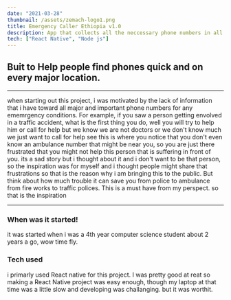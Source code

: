```yaml
---
date: "2021-03-28"
thumbnail: /assets/zemach-logo1.png
title: Emergency Caller Ethiopia v1.0
description: App that collects all the neccessary phone numbers in all major cities in Ethiopia.
tech: ["React Native", "Node js"]
---
```


## **Buit to Help people find phones quick and on every major location.**

---

when starting out this project, i was motivated by the lack of information that i have
toward all major and important phone numbers for any ememrgency conditions. For example, if you saw a person getting envolved in a traffic
accident, what is the first thing you do, well you will try to help him or call for help but we know we are not doctors or we don't know much we just want to call for help
see this is where you notice that you don't even know an ambulance number that might be near you, so you are just there frustrated that you might not help this person that is suffering in front of you.
its a sad story but i thought about it and i don't want to be that person, so the inspiration was for myself and i thought people might share that frustrations so that is the reason why i am bringing this to the public. But think about how much trouble it can save you from police to ambulance from fire works to traffic polices. This is a must have from my perspect.
so that is the inspiration

---

### When was it started!

it was started when i was a 4th year computer science student about 2 years a go, wow time fly.

### Tech used

i primarly used React native for this project. I was pretty good at reat so making a React Native project was easy enough, though my laptop at that time was a little slow and developing was challanging. but it was worthit.
